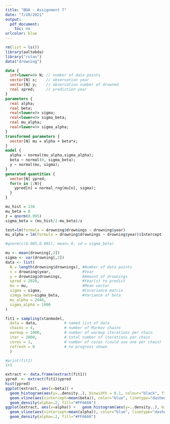 ```yaml
---
title: "BDA - Assignment 7"
date: "7/10/2021"
output: 
  pdf_document: 
    toc: no
urlcolor: blue
---
```


```r
rm(list = ls())
library(aaltobda)
library("rstan")
data("drowning")
```

```stan
data {
  int<lower=0> N; // number of data points
  vector[N] x;    // observation year
  vector[N] y;    // observation number of drowned
  real xpred;     // prediction year
}
parameters {
  real alpha;
  real beta;
  real<lower=0> sigma;
  real<lower=0> sigma_beta;
  real mu_alpha;
  real<lower=0> sigma_alpha;
}
transformed parameters {
  vector[N] mu = alpha + beta*x;
}
model {
  alpha ~ normal(mu_alpha,sigma_alpha);
  beta ~ normal(0, sigma_beta);
  y ~ normal(mu, sigma);
}
generated quantities {
  vector[N] ypred;
  for(n in 1:N){
    ypred[n] = normal_rng(mu[n], sigma);
  }
}

```

```r
mu_hist = 138
mu_beta = 0 
z = qnorm(0.995)
sigma_beta = (mu_hist/2-mu_beta)/z

test=lm(formula = drowning$drownings ~ drowning$year)
mu_alpha = lm(formula = drowning$drownings ~ drowning$year)$Intercept

#qnorm(c(0.005,0.995), mean= 0, sd = sigma_beta)
```

```r
mu <- mean(drowning[,2])
sigma <- var(drowning[,2])
data <- list(
  N = length(drowning$drownings), #Number of data points
  x = drowning$year,              #Year
  y = drowning$drownings,         #Amount of drownings
  xpred = 2020,                   #Year(s) to predict
  mu = mu,                        #Mean vector
  sigma = sigma,                  #Covariance matrix
  simga_beta=sigma_beta,          #Variance of beta
  mu_alpha = 2446,
  sigma_alpha = 1000
)
```

```r
fit1 = sampling(stanmodel,
  data = data,            # named list of data
  chains = 4,             # number of Markov chains
  warmup = 1000,          # number of warmup iterations per chain
  iter = 2000,            # total number of iterations per chain
  cores = 1,              # number of cores (could use one per chain)
  refresh = 0             # no progress shown
  )
```

```r
#print(fit1)
1+1
```

```r
extract <- data.frame(extract(fit1))
ypred  <- extract(fit1)$ypred
hist(ypred)
ggplot(extract, aes(x=beta)) +
  geom_histogram(aes(y=..density..), binwidth = 0.1, colour="black", fill="white") +
  geom_vline(aes(xintercept=mean(beta)), color="blue", linetype="dashed", size=1) +
  geom_density(alpha=.2, fill="#FF6666")
ggplot(extract, aes(x=alpha)) +   geom_histogram(aes(y=..density..), binwidth = 200, colour="black", fill="white") +
  geom_vline(aes(xintercept=mean(alpha)), color="blue", linetype="dashed", size=1) +
  geom_density(alpha=.2, fill="#FF6666")
```
